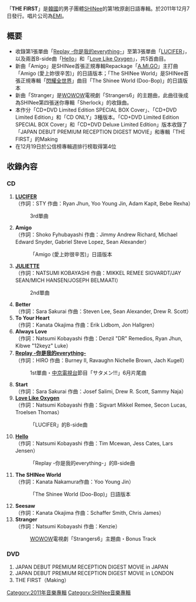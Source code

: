 {{Infobox Album
| Name = THE FIRST
| Cover = 初回限定Special Box.jpg
| Artist = [[SHINee|SHINee]]
| Type = 專輯
| Released = 2011年12月7日
| Recorded = 2011年
| Genre = [[J-POP|J-POP]]
| Length = 
| Label = [[EMI|EMI]]
| Producer = 李秀滿
| Certification  = * 金唱片（[[日本唱片協會|日本唱片協會]]）
| Chart position = * 週間最高排名第4位<small>（[[Oricon公信榜|Oricon]]）</small> 
| Reviews = 
| Last album            = [[Lucifer_(Shinee)|LUCIFER]]<br />2010年
| This album            = '''THE FIRST'''<br />2011年
| Next album            = [[Sherlock|Sherlock]]<br />2012年
| Misc           = {{Singles
 | Name          = THE FIRST
 | Type          = 錄音室專輯
 | Single 1      = [[Replay_-你是我的everything-|Replay -你是我的everything-]]
 | Single 1 date = 2011年6月22日
 | Single 2      = [[JULIETTE_(SHINee單曲)|JULIETTE]]
 | Single 2 date = 2011年8月29日
 | Single 3      = [[LUCIFER_(SHINee單曲)|LUCIFER]]
 | Single 3 date = 2011年10月12日
}}
}}

「'''THE FIRST'''」是[[韓國|韓國]]的男子團體[[SHINee|SHINee]]的第1枚原創日語專輯。於2011年12月7日發行。唱片公司為[[EMI|EMI]]。

== 概要 ==
* 收錄第1張單曲「[[Replay_-你是我的everything-|Replay -你是我的everything-]]」至第3張單曲「[[LUCIFER_(SHINee單曲)|LUCIFER]]」，以及兩首B-side曲「[[Replay_-你是我的everything-|Hello]]」和「[[LUCIFER_(SHINee單曲)|Love Like Oxygen]]」，共5首曲目。
* 新曲「Amigo」是SHINee首張正規專輯Repackage「[[閃耀全世界|A.MI.GO]]」主打曲「Amigo (愛上妳很辛苦)」的日語版本；「The SHINee World」是SHINee首張正規專輯「[[閃耀全世界|閃耀全世界]]」曲目「The Shinee World (Doo-Bop)」的日語版本
* 新曲「Stranger」是[[WOWOW|WOWOW]]電視劇「Strangers6」的主題曲，此曲往後成為SHINee第四張迷你專輯「Sherlock」的收錄曲。
* 本作分「CD+DVD Limited Edition SPECIAL BOX Cover」、「CD+DVD Limited Edition」和「CD ONLY」3種版本。「CD+DVD Limited Edition SPECIAL BOX Cover」和「CD+DVD Deluxe Limited Edition」版本收錄了「JAPAN DEBUT PREMIUM RECEPTION DIGEST MOVIE」和專輯「THE FIRST」的Making
* 在12月19日於公信榜專輯週排行榜取得第4位

==收錄內容==
===CD===
# '''[[LUCIFER_(SHINee單曲)|LUCIFER]]'''<br/>（作詞：STY 作曲：Ryan Jhun, Yoo Young Jin, Adam Kapit, Bebe Rexha）
#:3rd單曲
# '''Amigo'''<br/>（作詞：Shoko Fyhubayashi 作曲：Jimmy Andrew Richard, Michael Edward Snyder, Gabriel Steve Lopez, Sean Alexander）
#:「Amigo (愛上妳很辛苦)」日語版本
# '''[[JULIETTE_(SHINee單曲)|JULIETTE]]'''<br/>（作詞：NATSUMI KOBAYASHI 作曲：MIKKEL REMEE SIGVARDT/JAY SEAN/MICH HANSEN/JOSEPH BELMAATI）
#:2nd單曲
# '''Better'''<br/>（作詞：Sara Sakurai 作曲：Steven Lee, Sean Alexander, Drew R. Scott）
# '''To Your Heart'''<br/>（作詞：Kanata Okajima 作曲：Erik Lidbom, Jon Hallgren）
# '''Always Love'''<br/>（作詞：Natsumi Kobayashi 作曲：Denzil "DR" Remedios, Ryan Jhun, Kibwe "12keyz" Luke）
# '''[[Replay_-你是我的everything-|Replay -你是我的everything-]]'''<br/>（作詞：HIRO 作曲：Burney II, Ravaughn Nichelle Brown, Jach Kugell）
#:1st單曲・[[中京電視台|中京電視台]]節目「サタメン!!!」6月片尾曲
# '''Start'''<br/>（作詞：Sara Sakurai 作曲：Josef Salimi, Drew R. Scott, Sammy Naja）
# '''[[LUCIFER_(SHINee單曲)|Love Like Oxygen]]'''<br/>（作詞：Natsumi Kobayashi 作曲：Sigvart Mikkel Remee, Secon Lucas, Troelsen Thomas）
#:「LUCIFER」的B-side曲
# '''[[Replay_-你是我的everything-|Hello]]'''<br/>（作詞：Natsumi Kobayashi 作曲：Tim Mcewan, Jess Cates, Lars Jensen）
#:「Replay -你是我的everything-」的B-side曲
# '''The SHINee World'''<br/>（作詞：Kanata Nakamura作曲：Yoo Young Jin）
#:「The Shinee World (Doo-Bop)」日語版本
# '''Seesaw'''<br/>（作詞：Kanata Okajima 作曲：Schaffer Smith, Chris James）
# '''Stranger'''<br/>（作詞：Natsumi Kobayashi 作曲：Kenzie）
#:[[WOWOW|WOWOW]]電視劇「Strangers6」主題曲・Bonus Track

===DVD===
#JAPAN DEBUT PREMIUM RECEPTION DIGEST MOVIE in JAPAN
#JAPAN DEBUT PREMIUM RECEPTION DIGEST MOVIE in LONDON
#THE FIRST（Making）

{{SHINee}}
{{SHINee歌曲}}

[[Category:2011年音樂專輯|Category:2011年音樂專輯]]
[[Category:SHINee音樂專輯|Category:SHINee音樂專輯]]